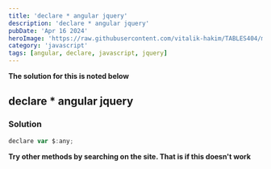 ```yaml
---
title: 'declare * angular jquery'
description: 'declare * angular jquery'
pubDate: 'Apr 16 2024'
heroImage: 'https://raw.githubusercontent.com/vitalik-hakim/TABLES404/main/error_b/JavaScript.png'
category: 'javascript'
tags: [angular, declare, javascript, jquery]
---
```


**The solution for this is noted below**

## declare \* angular jquery

### Solution

```javascript
declare var $:any;
```

**Try other methods by searching on the site. That is if this doesn't work**
